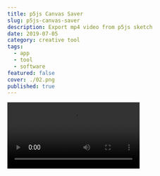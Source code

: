 ```yaml
---
title: p5js Canvas Saver
slug: p5js-canvas-saver
description: Export mp4 video from p5js sketch
date: 2019-07-05
category: creative tool
tags:
  - app
  - tool
  - software
featured: false
cover: ./02.png
published: true
---
```



<Video src={vid1} />

[Download MacOS version](https://github.com/cdaein/p5js-electron-canvas-saver-boilerplate)

This app is developed with [Electronjs](http://electronjs.org) to export frames and video files out of p5js sketch. As a desktop app running a local server, you can render out unlimited number of frames as well as webm/mp4 videos all whthin the single app.
